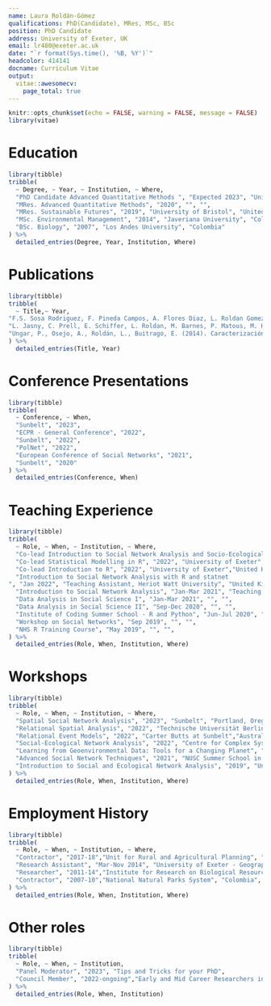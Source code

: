 ```yaml
---
name: Laura Roldán-Gómez
qualifications: PhD(Candidate), MRes, MSc, BSc
position: PhD Candidate
address: University of Exeter, UK
email: lr480@exeter.ac.uk
date: "`r format(Sys.time(), '%B, %Y')`"
headcolor: 414141
docname: Curriculum Vitae
output: 
  vitae::awesomecv:
    page_total: true
---
```


```r
knitr::opts_chunk$set(echo = FALSE, warning = FALSE, message = FALSE)
library(vitae)
```


# Education

```r
library(tibble)
tribble(
  ~ Degree, ~ Year, ~ Institution, ~ Where,
  "PhD Candidate Advanced Quantitative Methods ", "Expected 2023", "University of Exeter", "United Kingdom",
  "MRes. Advanced Quantitative Methods", "2020", "", "",
  "MRes. Sustainable Futures", "2019", "University of Bristol", "United Kingdom",
  "MSc. Environmental Management", "2014", "Javeriana University", "Colombia",
  "BSc. Biology", "2007", "Los Andes University", "Colombia"
) %>% 
  detailed_entries(Degree, Year, Institution, Where)
```

# Publications

```r
library(tibble)
tribble(
  ~ Title,~ Year,
"F.S. Sosa Rodriguez, F. Pineda Campos, A. Flores Diaz, L. Roldan Gomez, E. Rios Patron. (2023). Estrategias para la integración de sujetos y actores sociales en la restauración del ciclo socionatural del agua. En: J.R. Garcia Barrios, S. Mozka Estrada (Eds). Problemas del agua en México. ¿Cómo abordarlos? (pp. 339-361).", "(2023)",
"L. Jasny, C. Prell, E. Schiffer, L. Roldan, M. Barnes, P. Matous, M. Hamilton, D. Jacobs, J. Sayles, A. Guerrero. Participant Engagement in Environmentally Focused Social Network Data Collection. Social Networks","2021",
"Ungar, P., Osejo, A., Roldán, L., Buitrago, E. (2014). Caracterización del sistema social asociado al territorio. En: Sarmiento, C. y P. Ungar (Eds). Aportes a la delimitación del páramo mediante la identificación de los límites inferiores del ecosistema (pp. 54-68).", "2014"
) %>% 
  detailed_entries(Title, Year)
```

# Conference Presentations

```r
library(tibble)
tribble(
  ~ Conference, ~ When,
  "Sunbelt", "2023",
  "ECPR - General Conference", "2022",
  "Sunbelt", "2022",
  "PolNet", "2022",
  "European Conference of Social Networks", "2021",
  "Sunbelt", "2020"
) %>% 
  detailed_entries(Conference, When)
```

# Teaching Experience
```r
library(tibble)
tribble(
  ~ Role, ~ When, ~ Institution, ~ Where,
  "Co-lead Introduction to Social Network Analysis and Socio-Ecological Network Analysis", "2023", "Universidad Ibero", "México",
  "Co-lead Statistical Modelling in R", "2022", "University of Exeter","United Kingdom",
  "Co-lead Introduction to R", "2022", "University of Exeter","United Kingdom",
  "Introduction to Social Network Analysis with R and statnet
", "Jan 2022", "Teaching Assistant, Heriot Watt University", "United Kingdom",
  "Introduction to Social Network Analysis", "Jan-Mar 2021", "Teaching Assistant, University of Exeter", "United Kingdom",
  "Data Analysis in Social Science I", "Jan-Mar 2021", "", "",
  "Data Analysis in Social Science II", "Sep-Dec 2020", "", "",
  "Institute of Coding Summer School - R and Python", "Jun-Jul 2020", "", "", 
  "Workshop on Social Networks", "Sep 2019", "", "",
  "NHS R Training Course", "May 2019", "", "",
) %>% 
  detailed_entries(Role, When, Institution, Where)
```

# Workshops
```r
library(tibble)
tribble(
  ~ Role, ~ When, ~ Institution, ~ Where,
  "Spatial Social Network Analysis", "2023", "Sunbelt", "Portland, Oregon - USA",
  "Relational Spatial Analysis", "2022", "Technische Universität Berlin","Germany",
  "Relational Event Models", "2022", "Carter Butts at Sunbelt","Australia",
  "Social-Ecological Network Analysis", "2022", "Centre for Complex Systems Studies, Utrecht University","Netherlands",
  "Learning from Geoenvironmental Data: Tools for a Changing Planet", "2022", "Venice International University","Italy",
  "Advanced Social Network Techniques", "2021", "NUSC Summer School in Network and Data Science ","Online",
  "Introduction to Social and Ecological Network Analysis", "2019", "University of Maryland - SESYNC","USA",
) %>% 
  detailed_entries(Role, When, Institution, Where)
```

# Employment History

```r
library(tibble)
tribble(
  ~ Role, ~ When, ~ Institution, ~ Where,
  "Contractor", "2017-18","Unit for Rural and Agricultural Planning", "Colombia",
  "Research Assistant", "Mar-Nov 2014", "University of Exeter - Geography Dept", "United Kingdom",
  "Researcher", "2011-14","Institute for Research on Biological Resources Alexander von Humboldt", "Colombia",
  "Contractor", "2007-10","National Natural Parks System", "Colombia",
) %>% 
  detailed_entries(Role, When, Institution, Where)
```

# Other roles
```r
library(tibble)
tribble(
  ~ Role, ~ When, ~ Institution,
  "Panel Moderator", "2023", "Tips and Tricks for your PhD",
  "Council Member", "2022-ongoing","Early and Mid Career Researchers in Social Network Analysis"
) %>% 
  detailed_entries(Role, When, Institution)
```
